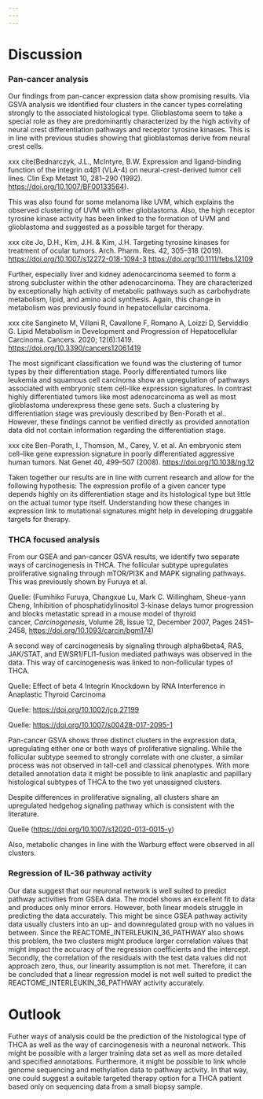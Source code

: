 ```yaml
---
---
---
```


# Discussion

### Pan-cancer analysis

Our findings from pan-cancer expression data show promising results. Via GSVA analysis we identified four clusters in the cancer types correlating strongly to the associated histological type. Glioblastoma seem to take a special role as they are predominantly characterized by the high activity of neural crest differentiation pathways and receptor tyrosine kinases. This is in line with previous studies showing that glioblastomas derive from neural crest cells.

xxx cite(Bednarczyk, J.L., McIntyre, B.W. Expression and ligand-binding function of the integrin α4β1 (VLA-4) on neural-crest-derived tumor cell lines. Clin Exp Metast 10, 281--290 (1992). <https://doi.org/10.1007/BF00133564>).

This was also found for some melanoma like UVM, which explains the observed clustering of UVM with other glioblastoma. Also, the high receptor tyrosine kinase activity has been linked to the formation of UVM and glioblastoma and suggested as a possible target for therapy.

xxx cite Jo, D.H., Kim, J.H. & Kim, J.H. Targeting tyrosine kinases for treatment of ocular tumors. Arch. Pharm. Res. 42, 305--318 (2019). <https://doi.org/10.1007/s12272-018-1094-3> <https://doi.org/10.1111/febs.12109>

Further, especially liver and kidney adenocarcinoma seemed to form a strong subcluster within the other adenocarcinoma. They are characterized by exceptionally high activity of metabolic pathways such as carbohydrate metabolism, lipid, and amino acid synthesis. Again, this change in metabolism was previously found in hepatocellular carcinoma.

xxx cite Sangineto M, Villani R, Cavallone F, Romano A, Loizzi D, Serviddio G. Lipid Metabolism in Development and Progression of Hepatocellular Carcinoma. Cancers. 2020; 12(6):1419. <https://doi.org/10.3390/cancers12061419>

The most significant classification we found was the clustering of tumor types by their differentiation stage. Poorly differentiated tumors like leukemia and squamous cell carcinoma show an upregulation of pathways associated with embryonic stem cell-like expression signatures. In contrast highly differentiated tumors like most adenocarcinoma as well as most glioblastoma underexpress these gene sets. Such a clustering by differentiation stage was previously described by Ben-Porath et al.. However, these findings cannot be verified directly as provided annotation data did not contain information regarding the differentiation stage.

xxx cite Ben-Porath, I., Thomson, M., Carey, V. et al. An embryonic stem cell--like gene expression signature in poorly differentiated aggressive human tumors. Nat Genet 40, 499--507 (2008). <https://doi.org/10.1038/ng.12>

Taken together our results are in line with current research and allow for the following hypothesis: The expression profile of a given cancer type depends highly on its differentiation stage and its histological type but little on the actual tumor type itself. Understanding how these changes in expression link to mutational signatures might help in developing druggable targets for therapy.

### THCA focused analysis

From our GSEA and pan-cancer GSVA results, we identify two separate ways of carcinogenesis in THCA. The follicular subtype upregulates proliferative signaling through mTOR/PI3K and MAPK signaling pathways. This was previously shown by Furuya et al.

Quelle: (Fumihiko Furuya, Changxue Lu, Mark C. Willingham, Sheue-yann Cheng, Inhibition of phosphatidylinositol 3-kinase delays tumor progression and blocks metastatic spread in a mouse model of thyroid cancer, *Carcinogenesis*, Volume 28, Issue 12, December 2007, Pages 2451--2458, <https://doi.org/10.1093/carcin/bgm174>)

A second way of carcinogenesis by signaling through alpha6beta4, RAS, JAK/STAT, and EWSR1/FLI1-fusion mediated pathways was observed in the data. This way of carcinogenesis was linked to non-follicular types of THCA.

Quelle: Effect of beta 4 Integrin Knockdown by RNA Interference in Anaplastic Thyroid Carcinoma

Quelle: <https://doi.org/10.1002/jcp.27199>

Quelle: <https://doi.org/10.1007/s00428-017-2095-1>

Pan-cancer GSVA shows three distinct clusters in the expression data, upregulating either one or both ways of proliferative signaling. While the follicular subtype seemed to strongly correlate with one cluster, a similar process was not observed in tall-cell and classical phenotypes. With more detailed annotation data it might be possible to link anaplastic and papillary histological subtypes of THCA to the two yet unassigned clusters.

Despite differences in proliferative signaling, all clusters share an upregulated hedgehog signaling pathway which is consistent with the literature.

Quelle (<https://doi.org/10.1007/s12020-013-0015-y>)

Also, metabolic changes in line with the Warburg effect were observed in all clusters.

### Regression of IL-36 pathway activity

Our data suggest that our neuronal network is well suited to predict pathway activities from GSEA data. The model shows an excellent fit to data and produces only minor errors. However, both linear models struggle in predicting the data accurately. This might be since GSEA pathway activity data usually clusters into an up- and downregulated group with no values in between. Since the REACTOME_INTERLEUKIN_36_PATHWAY also shows this problem, the two clusters might produce larger correlation values that might impact the accuracy of the regression coefficients and the intercept. Secondly, the correlation of the residuals with the test data values did not approach zero, thus, our linearity assumption is not met. Therefore, it can be concluded that a linear regression model is not well suited to predict the REACTOME_INTERLEUKIN_36_PATHWAY activity accurately.

# Outlook

Futher ways of analysis could be the prediction of the histological type of THCA as well as the way of carcinogenesis with a neuronal network. This might be possible with a larger training data set as well as more detailed and specified annotations. Furthermore, it might be possible to link whole genome sequencing and methylation data to pathway activity. In that way, one could suggest a suitable targeted therapy option for a THCA patient based only on sequencing data from a small biopsy sample.
